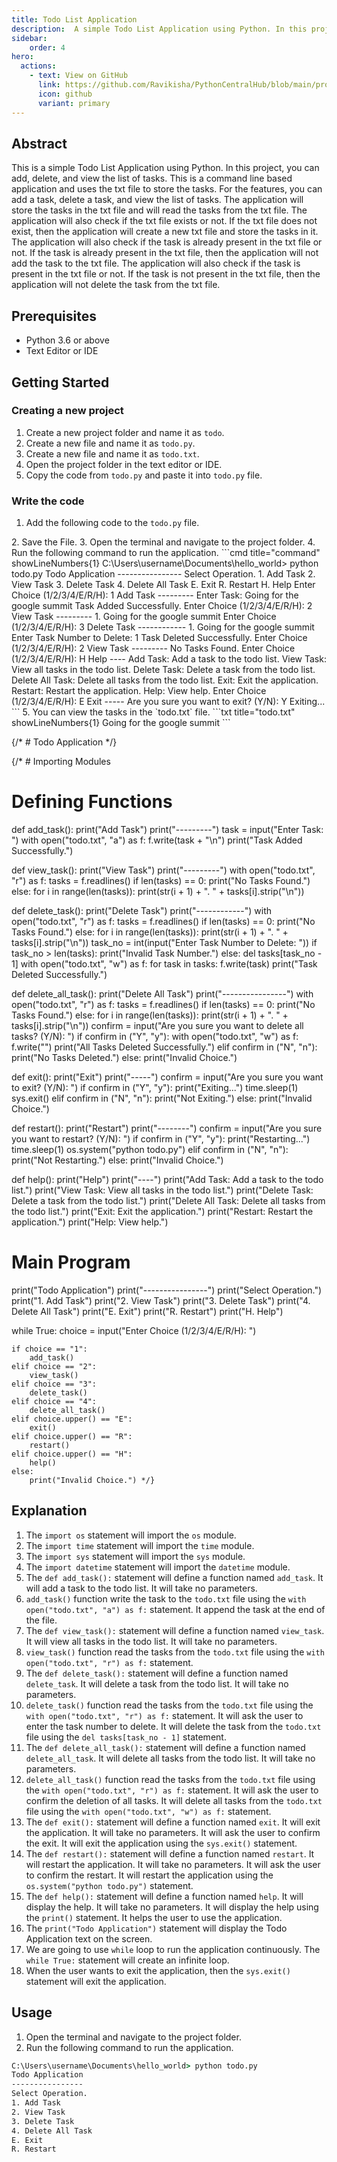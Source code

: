 ```yaml
---
title: Todo List Application
description:  A simple Todo List Application using Python. In this project, you can add, delete, and view the list of tasks. This is a command line based application and uses the txt file to store the tasks.
sidebar: 
    order: 4
hero:
  actions:
    - text: View on GitHub
      link: https://github.com/Ravikisha/PythonCentralHub/blob/main/projects/beginners/todo.py
      icon: github
      variant: primary
---
```


## Abstract
This is a simple Todo List Application using Python. In this project, you can add, delete, and view the list of tasks. This is a command line based application and uses the txt file to store the tasks. For the features, you can add a task, delete a task, and view the list of tasks. The application will store the tasks in the txt file and will read the tasks from the txt file. The application will also check if the txt file exists or not. If the txt file does not exist, then the application will create a new txt file and store the tasks in it. The application will also check if the task is already present in the txt file or not. If the task is already present in the txt file, then the application will not add the task to the txt file. The application will also check if the task is present in the txt file or not. If the task is not present in the txt file, then the application will not delete the task from the txt file.

## Prerequisites
- Python 3.6 or above
- Text Editor or IDE

## Getting Started
### Creating a new project
1. Create a new project folder and name it as `todo`.
2. Create a new file and name it as `todo.py`.
3. Create a new file and name it as `todo.txt`.
4. Open the project folder in the text editor or IDE.
5. Copy the code from `todo.py` and paste it into `todo.py` file.

### Write the code
1. Add the following code to the `todo.py` file.
<FileCode file="projects/beginners/todo.py" lang="python" title="Todo List App" />
2. Save the File.
3. Open the terminal and navigate to the project folder.
4. Run the following command to run the application.
```cmd title="command" showLineNumbers{1}
C:\Users\username\Documents\hello_world> python todo.py
Todo Application
----------------
Select Operation.
1. Add Task
2. View Task
3. Delete Task
4. Delete All Task
E. Exit
R. Restart
H. Help
Enter Choice (1/2/3/4/E/R/H): 1
Add Task
---------
Enter Task: Going for the google summit
Task Added Successfully.
Enter Choice (1/2/3/4/E/R/H): 2
View Task
---------
1. Going for the google summit
Enter Choice (1/2/3/4/E/R/H): 3
Delete Task
------------
1. Going for the google summit
Enter Task Number to Delete: 1
Task Deleted Successfully.
Enter Choice (1/2/3/4/E/R/H): 2
View Task
---------
No Tasks Found.
Enter Choice (1/2/3/4/E/R/H): H
Help
----
Add Task: Add a task to the todo list.
View Task: View all tasks in the todo list.
Delete Task: Delete a task from the todo list.
Delete All Task: Delete all tasks from the todo list.
Exit: Exit the application.
Restart: Restart the application.
Help: View help.
Enter Choice (1/2/3/4/E/R/H): E
Exit
-----
Are you sure you want to exit? (Y/N): Y
Exiting...
```
5. You can view the tasks in the `todo.txt` file.
```txt title="todo.txt" showLineNumbers{1}
Going for the google summit
```

{/* # Todo Application */}

{/* # Importing Modules


# Defining Functions
def add_task():
    print("Add Task")
    print("---------")
    task = input("Enter Task: ")
    with open("todo.txt", "a") as f:
        f.write(task + "\n")
    print("Task Added Successfully.")
    
def view_task():
    print("View Task")
    print("---------")
    with open("todo.txt", "r") as f:
        tasks = f.readlines()
        if len(tasks) == 0:
            print("No Tasks Found.")
        else:
            for i in range(len(tasks)):
                print(str(i + 1) + ". " + tasks[i].strip("\n"))
                
def delete_task():
    print("Delete Task")
    print("------------")
    with open("todo.txt", "r") as f:
        tasks = f.readlines()
        if len(tasks) == 0:
            print("No Tasks Found.")
        else:
            for i in range(len(tasks)):
                print(str(i + 1) + ". " + tasks[i].strip("\n"))
            task_no = int(input("Enter Task Number to Delete: "))
            if task_no > len(tasks):
                print("Invalid Task Number.")
            else:
                del tasks[task_no - 1]
                with open("todo.txt", "w") as f:
                    for task in tasks:
                        f.write(task)
                print("Task Deleted Successfully.")
                
def delete_all_task():
    print("Delete All Task")
    print("----------------")
    with open("todo.txt", "r") as f:
        tasks = f.readlines()
        if len(tasks) == 0:
            print("No Tasks Found.")
        else:
            for i in range(len(tasks)):
                print(str(i + 1) + ". " + tasks[i].strip("\n"))
            confirm = input("Are you sure you want to delete all tasks? (Y/N): ")
            if confirm in ("Y", "y"):
                with open("todo.txt", "w") as f:
                    f.write("")
                print("All Tasks Deleted Successfully.")
            elif confirm in ("N", "n"):
                print("No Tasks Deleted.")
            else:
                print("Invalid Choice.")
                
def exit():
    print("Exit")
    print("-----")
    confirm = input("Are you sure you want to exit? (Y/N): ")
    if confirm in ("Y", "y"):
        print("Exiting...")
        time.sleep(1)
        sys.exit()
    elif confirm in ("N", "n"):
        print("Not Exiting.")
    else:
        print("Invalid Choice.")
        
def restart():
    print("Restart")
    print("--------")
    confirm = input("Are you sure you want to restart? (Y/N): ")
    if confirm in ("Y", "y"):
        print("Restarting...")
        time.sleep(1)
        os.system("python todo.py")
    elif confirm in ("N", "n"):
        print("Not Restarting.")
    else:
        print("Invalid Choice.")
        
def help():
    print("Help")
    print("----")
    print("Add Task: Add a task to the todo list.")
    print("View Task: View all tasks in the todo list.")
    print("Delete Task: Delete a task from the todo list.")
    print("Delete All Task: Delete all tasks from the todo list.")
    print("Exit: Exit the application.")
    print("Restart: Restart the application.")
    print("Help: View help.")
    

# Main Program
print("Todo Application")
print("----------------")
print("Select Operation.")
print("1. Add Task")
print("2. View Task")
print("3. Delete Task")
print("4. Delete All Task")
print("E. Exit")
print("R. Restart")
print("H. Help")

while True:
    choice = input("Enter Choice (1/2/3/4/E/R/H): ")
    
    if choice == "1":
        add_task()
    elif choice == "2":
        view_task()
    elif choice == "3":
        delete_task()
    elif choice == "4":
        delete_all_task()
    elif choice.upper() == "E":
        exit()
    elif choice.upper() == "R":
        restart()
    elif choice.upper() == "H":
        help()
    else:
        print("Invalid Choice.") */}

## Explanation
1. The `import os` statement will import the `os` module.
2. The `import time` statement will import the `time` module.
3. The `import sys` statement will import the `sys` module.
4. The `import datetime` statement will import the `datetime` module.
5. The `def add_task():` statement will define a function named `add_task`. It will add a task to the todo list. It will take no parameters.
6. `add_task()` function write the task to the `todo.txt` file using the `with open("todo.txt", "a") as f:` statement. It append the task at the end of the file.
7. The `def view_task():` statement will define a function named `view_task`. It will view all tasks in the todo list. It will take no parameters.
8. `view_task()` function read the tasks from the `todo.txt` file using the `with open("todo.txt", "r") as f:` statement.
9. The `def delete_task():` statement will define a function named `delete_task`. It will delete a task from the todo list. It will take no parameters.
10. `delete_task()` function read the tasks from the `todo.txt` file using the `with open("todo.txt", "r") as f:` statement. It will ask the user to enter the task number to delete. It will delete the task from the `todo.txt` file using the `del tasks[task_no - 1]` statement.
11. The `def delete_all_task():` statement will define a function named `delete_all_task`. It will delete all tasks from the todo list. It will take no parameters.
12. `delete_all_task()` function read the tasks from the `todo.txt` file using the `with open("todo.txt", "r") as f:` statement. It will ask the user to confirm the deletion of all tasks. It will delete all tasks from the `todo.txt` file using the `with open("todo.txt", "w") as f:` statement.
13. The `def exit():` statement will define a function named `exit`. It will exit the application. It will take no parameters. It will ask the user to confirm the exit. It will exit the application using the `sys.exit()` statement.
14. The `def restart():` statement will define a function named `restart`. It will restart the application. It will take no parameters. It will ask the user to confirm the restart. It will restart the application using the `os.system("python todo.py")` statement.
15. The `def help():` statement will define a function named `help`. It will display the help. It will take no parameters. It will display the help using the `print()` statement. It helps the user to use the application.
16. The `print("Todo Application")` statement will display the Todo Application text on the screen.
17. We are going to use `while` loop to run the application continuously. The `while True:` statement will create an infinite loop.
18. When the user wants to exit the application, then the `sys.exit()` statement will exit the application.

## Usage
1. Open the terminal and navigate to the project folder.
2. Run the following command to run the application.
```cmd title="command" showLineNumbers{1}
C:\Users\username\Documents\hello_world> python todo.py
Todo Application
----------------
Select Operation.
1. Add Task
2. View Task
3. Delete Task
4. Delete All Task
E. Exit
R. Restart

